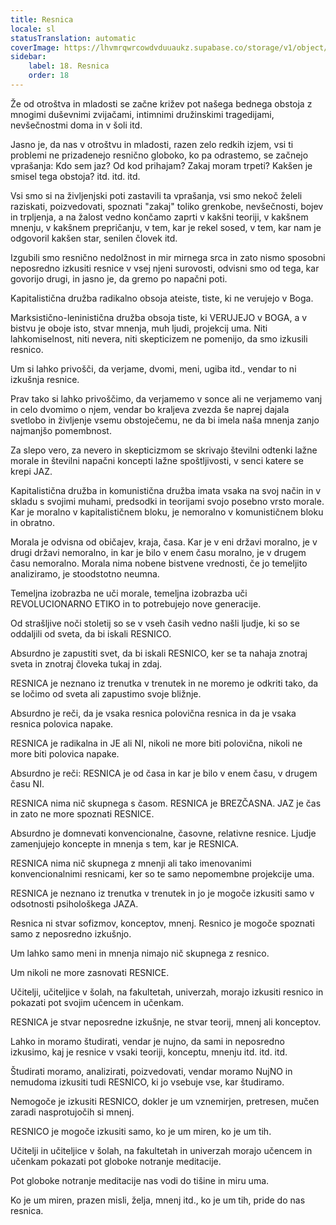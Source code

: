```yaml
---
title: Resnica
locale: sl
statusTranslation: automatic
coverImage: https://lhvmrqwrcowdvduuaukz.supabase.co/storage/v1/object/public/strapi-uploads/small_cover-educacion-fundamental.webp-2d51a7828a2b1309555be27f7e2a61a0.webp
sidebar:
    label: 18. Resnica
    order: 18
---
```

Že od otroštva in mladosti se začne križev pot našega bednega obstoja z mnogimi duševnimi zvijačami, intimnimi družinskimi tragedijami, nevšečnostmi doma in v šoli itd.

Jasno je, da nas v otroštvu in mladosti, razen zelo redkih izjem, vsi ti problemi ne prizadenejo resnično globoko, ko pa odrastemo, se začnejo vprašanja: Kdo sem jaz? Od kod prihajam? Zakaj moram trpeti? Kakšen je smisel tega obstoja? itd. itd. itd.

Vsi smo si na življenjski poti zastavili ta vprašanja, vsi smo nekoč želeli raziskati, poizvedovati, spoznati "zakaj" toliko grenkobe, nevšečnosti, bojev in trpljenja, a na žalost vedno končamo zaprti v kakšni teoriji, v kakšnem mnenju, v kakšnem prepričanju, v tem, kar je rekel sosed, v tem, kar nam je odgovoril kakšen star, senilen človek itd.

Izgubili smo resnično nedolžnost in mir mirnega srca in zato nismo sposobni neposredno izkusiti resnice v vsej njeni surovosti, odvisni smo od tega, kar govorijo drugi, in jasno je, da gremo po napačni poti.

Kapitalistična družba radikalno obsoja ateiste, tiste, ki ne verujejo v Boga.

Marksistično-leninistična družba obsoja tiste, ki VERUJEJO v BOGA, a v bistvu je oboje isto, stvar mnenja, muh ljudi, projekcij uma. Niti lahkomiselnost, niti nevera, niti skepticizem ne pomenijo, da smo izkusili resnico.

Um si lahko privošči, da verjame, dvomi, meni, ugiba itd., vendar to ni izkušnja resnice.

Prav tako si lahko privoščimo, da verjamemo v sonce ali ne verjamemo vanj in celo dvomimo o njem, vendar bo kraljeva zvezda še naprej dajala svetlobo in življenje vsemu obstoječemu, ne da bi imela naša mnenja zanjo najmanjšo pomembnost.

Za slepo vero, za nevero in skepticizmom se skrivajo številni odtenki lažne morale in številni napačni koncepti lažne spoštljivosti, v senci katere se krepi JAZ.

Kapitalistična družba in komunistična družba imata vsaka na svoj način in v skladu s svojimi muhami, predsodki in teorijami svojo posebno vrsto morale. Kar je moralno v kapitalističnem bloku, je nemoralno v komunističnem bloku in obratno.

Morala je odvisna od običajev, kraja, časa. Kar je v eni državi moralno, je v drugi državi nemoralno, in kar je bilo v enem času moralno, je v drugem času nemoralno. Morala nima nobene bistvene vrednosti, če jo temeljito analiziramo, je stoodstotno neumna.

Temeljna izobrazba ne uči morale, temeljna izobrazba uči REVOLUCIONARNO ETIKO in to potrebujejo nove generacije.

Od strašljive noči stoletij so se v vseh časih vedno našli ljudje, ki so se oddaljili od sveta, da bi iskali RESNICO.

Absurdno je zapustiti svet, da bi iskali RESNICO, ker se ta nahaja znotraj sveta in znotraj človeka tukaj in zdaj.

RESNICA je neznano iz trenutka v trenutek in ne moremo je odkriti tako, da se ločimo od sveta ali zapustimo svoje bližnje.

Absurdno je reči, da je vsaka resnica polovična resnica in da je vsaka resnica polovica napake.

RESNICA je radikalna in JE ali NI, nikoli ne more biti polovična, nikoli ne more biti polovica napake.

Absurdno je reči: RESNICA je od časa in kar je bilo v enem času, v drugem času NI.

RESNICA nima nič skupnega s časom. RESNICA je BREZČASNA. JAZ je čas in zato ne more spoznati RESNICE.

Absurdno je domnevati konvencionalne, časovne, relativne resnice. Ljudje zamenjujejo koncepte in mnenja s tem, kar je RESNICA.

RESNICA nima nič skupnega z mnenji ali tako imenovanimi konvencionalnimi resnicami, ker so te samo nepomembne projekcije uma.

RESNICA je neznano iz trenutka v trenutek in jo je mogoče izkusiti samo v odsotnosti psihološkega JAZA.

Resnica ni stvar sofizmov, konceptov, mnenj. Resnico je mogoče spoznati samo z neposredno izkušnjo.

Um lahko samo meni in mnenja nimajo nič skupnega z resnico.

Um nikoli ne more zasnovati RESNICE.

Učitelji, učiteljice v šolah, na fakultetah, univerzah, morajo izkusiti resnico in pokazati pot svojim učencem in učenkam.

RESNICA je stvar neposredne izkušnje, ne stvar teorij, mnenj ali konceptov.

Lahko in moramo študirati, vendar je nujno, da sami in neposredno izkusimo, kaj je resnice v vsaki teoriji, konceptu, mnenju itd. itd. itd.

Študirati moramo, analizirati, poizvedovati, vendar moramo NujNO in nemudoma izkusiti tudi RESNICO, ki jo vsebuje vse, kar študiramo.

Nemogoče je izkusiti RESNICO, dokler je um vznemirjen, pretresen, mučen zaradi nasprotujočih si mnenj.

RESNICO je mogoče izkusiti samo, ko je um miren, ko je um tih.

Učitelji in učiteljice v šolah, na fakultetah in univerzah morajo učencem in učenkam pokazati pot globoke notranje meditacije.

Pot globoke notranje meditacije nas vodi do tišine in miru uma.

Ko je um miren, prazen misli, želja, mnenj itd., ko je um tih, pride do nas resnica.

